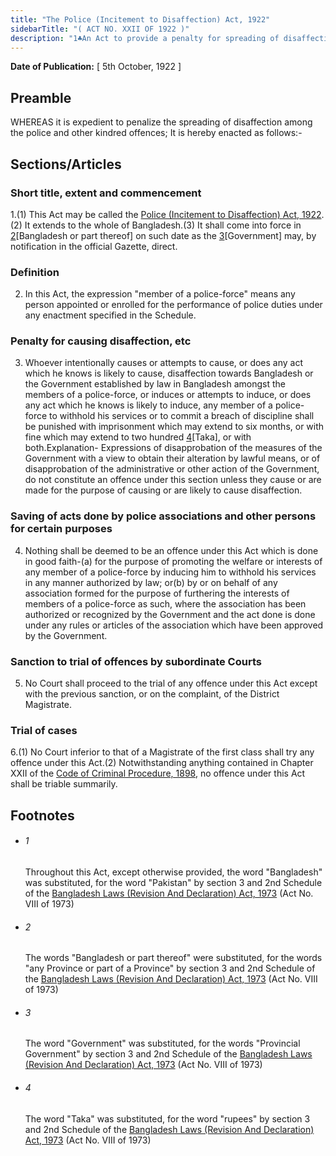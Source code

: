 ```yaml
---
title: "The Police (Incitement to Disaffection) Act, 1922"
sidebarTitle: "( ACT NO. XXII OF 1922 )"
description: "1♣An Act to provide a penalty for spreading of disaffection among the police and for kindred offences."
---
```


**Date of Publication:** [ 5th October, 1922 ]

## Preamble

WHEREAS it is expedient to penalize the spreading of disaffection among the police and other kindred offences; It is hereby enacted as follows:-

## Sections/Articles

### Short title, extent and commencement

1.(1) This Act may be called the [Police (Incitement to Disaffection) Act, 1922](/act-124.html "Police (Incitement to Disaffection) Act, 1922").(2) It extends to the whole of Bangladesh.(3) It shall come into force in [2](1)[Bangladesh or part thereof] on such date as the [3](2)[Government] may, by notification in the official Gazette, direct.

### Definition

2. In this Act, the expression "member of a police-force" means any person appointed or enrolled for the performance of police duties under any enactment specified in the Schedule.

### Penalty for causing disaffection, etc

3. Whoever intentionally causes or attempts to cause, or does any act which he knows is likely to cause, disaffection towards Bangladesh or the Government established by law in Bangladesh amongst the members of a police-force, or induces or attempts to induce, or does any act which he knows is likely to induce, any member of a police-force to withhold his services or to commit a breach of discipline shall be punished with imprisonment which may extend to six months, or with fine which may extend to two hundred [4](1)[Taka], or with both.Explanation- Expressions of disapprobation of the measures of the Government with a view to obtain their alteration by lawful means, or of disapprobation of the administrative or other action of the Government, do not constitute an offence under this section unless they cause or are made for the purpose of causing or are likely to cause disaffection.

### Saving of acts done by police associations and other persons for certain purposes

4. Nothing shall be deemed to be an offence under this Act which is done in good faith-(a) for the purpose of promoting the welfare or interests of any member of a police-force by inducing him to withhold his services in any manner authorized by law; or(b) by or on behalf of any association formed for the purpose of furthering the interests of members of a police-force as such, where the association has been authorized or recognized by the Government and the act done is done under any rules or articles of the association which have been approved by the Government.

### Sanction to trial of offences by subordinate Courts

5. No Court shall proceed to the trial of any offence under this Act except with the previous sanction, or on the complaint, of the District Magistrate.

### Trial of cases

6.(1) No Court inferior to that of a Magistrate of the first class shall try any offence under this Act.(2) Notwithstanding anything contained in Chapter XXII of the [Code of Criminal Procedure, 1898](/act-75.html "Code of Criminal Procedure, 1898"), no offence under this Act shall be triable summarily.

## Footnotes

- ###### 1

  Throughout this Act, except otherwise provided, the word "Bangladesh" was substituted, for the word "Pakistan" by section 3 and 2nd Schedule of the [Bangladesh Laws (Revision And Declaration) Act, 1973](/act-430.html "Bangladesh Laws (Revision And Declaration) Act, 1973") (Act No. VIII of 1973)

- ###### 2

  The words "Bangladesh or part thereof" were substituted, for the words "any Province or part of a Province" by section 3 and 2nd Schedule of the [Bangladesh Laws (Revision And Declaration) Act, 1973](/act-430.html "Bangladesh Laws (Revision And Declaration) Act, 1973") (Act No. VIII of 1973)

- ###### 3

  The word "Government" was substituted, for the words "Provincial Government" by section 3 and 2nd Schedule of the [Bangladesh Laws (Revision And Declaration) Act, 1973](/act-430.html "Bangladesh Laws (Revision And Declaration) Act, 1973") (Act No. VIII of 1973)

- ###### 4

  The word "Taka" was substituted, for the word "rupees" by section 3 and 2nd Schedule of the [Bangladesh Laws (Revision And Declaration) Act, 1973](/act-430.html "Bangladesh Laws (Revision And Declaration) Act, 1973") (Act No. VIII of 1973)
